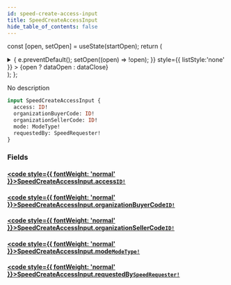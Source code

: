 ```yaml
---
id: speed-create-access-input
title: SpeedCreateAccessInput
hide_table_of_contents: false
---
```






const [open, setOpen] = useState(startOpen);
return (
<details {...(open ? { open: true } : {})} className="details" style={{ border:'none', boxShadow:'none', background:'var(--ifm-background-color)' }}>
<summary
onClick={(e) => {
e.preventDefault();
setOpen((open) => !open);
}}
style={{ listStyle:'none' }} >
{open ? dataOpen : dataClose}
</summary>
{open && children}
</details>
);
};

No description

```graphql
input SpeedCreateAccessInput {
  access: ID!
  organizationBuyerCode: ID!
  organizationSellerCode: ID!
  mode: ModeType!
  requestedBy: SpeedRequester!
}
```

### Fields

#### [<code style={{ fontWeight: 'normal' }}>SpeedCreateAccessInput.<b>access</b></code>](#)<Bullet />[`ID!`](/api/scalars/id) <Badge class="badge badge--secondary" text="non-null"/> <Badge class="badge badge--secondary" text="scalar"/>

>

#### [<code style={{ fontWeight: 'normal' }}>SpeedCreateAccessInput.<b>organizationBuyerCode</b></code>](#)<Bullet />[`ID!`](/api/scalars/id) <Badge class="badge badge--secondary" text="non-null"/> <Badge class="badge badge--secondary" text="scalar"/>

>

#### [<code style={{ fontWeight: 'normal' }}>SpeedCreateAccessInput.<b>organizationSellerCode</b></code>](#)<Bullet />[`ID!`](/api/scalars/id) <Badge class="badge badge--secondary" text="non-null"/> <Badge class="badge badge--secondary" text="scalar"/>

>

#### [<code style={{ fontWeight: 'normal' }}>SpeedCreateAccessInput.<b>mode</b></code>](#)<Bullet />[`ModeType!`](/api/enums/mode-type) <Badge class="badge badge--secondary" text="non-null"/> <Badge class="badge badge--secondary" text="enum"/>

>

#### [<code style={{ fontWeight: 'normal' }}>SpeedCreateAccessInput.<b>requestedBy</b></code>](#)<Bullet />[`SpeedRequester!`](/api/enums/speed-requester) <Badge class="badge badge--secondary" text="non-null"/> <Badge class="badge badge--secondary" text="enum"/>

>

